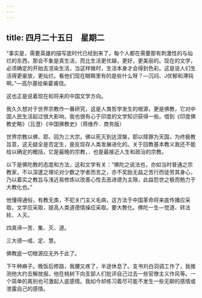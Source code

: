 ```yaml
---
---
---
```

title: 四月二十五日　星期二
---




“事实是，需要英雄的描写底时代已经到来了。每个人都在需要那有刺激性的与灿烂的东西，那会不象是真生活，而比生活更优越，更好，更美丽的。现在的文学，必须确定的开始去渲染生活，当这样做时，生活本身才会得到色彩。这是说人们生活得更豪放，更灿烂。看他们现在眼睛里有的是些什么呀？―沉闷、J优郁和滞钝啊。”―高尔基给柴霍甫信。

这也正是说着现在和将来的中国文学方向。

我久久想对于世界宗教作一番研究，这是人类哲学发生的根源，更是佛教，它对中国人民生活起过很大影响，我也很有心于印度的文学知识获得一些。借到《印度佛教史略》（吕澄）《中国佛教史》（蒋维乔．商务版）

世界宗教以佛、耶、回为三大宗。佛以死灭到达涅槃，耶以赎罪为天国，为终极教旨意，这无疑全是否定生，是反现存人类发展进化的。关于回教基本教义我还不能给以确定的概括，它是最晚的宗教，．也是最接近人生和政治的宗教。

以下是佛陀教的态度和方法，这和文学有关：“佛陀之说法也，亦如当时普通之宗教家，不以深邃之理论对少数之学者而言之，亦不奖励无益之苦行而徒劳其身心，乃以着实之教旨与浅近易修炼以改善心性去恶进德为主限，此益怨世之极而勉力于大教化也。”

他懂得通俗，有教无类，不犯关门主义毛病，这方法于中国革命将来底传播应采取，文学应采取，提高人类道德情操应采取。要大教化。佛陀一生―觉道、转法轮、人灭。

四真谛―苦、集、灭、道。

三大德―戒、定、慧。

佛教底一切根源应无外于此了。

下午种麻子。晚饭后修路，我腰又疼了，半途休息了。支书刘白羽调工作了，我推测他大约去解放报。他在桃树下向支部人们批评自己过去一些官僚主义作风等。一个简单的离别也可激起人底感情。我如今却练习着尽可能不发生一些无聊的感情或泄露自己的感情。